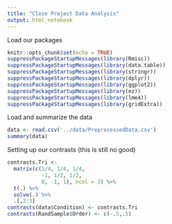 ```yaml
---
title: "Cloze Project Data Analysis"
output: html_notebook
---
```


Load our packages
```r
knitr::opts_chunk$set(echo = TRUE)
suppressPackageStartupMessages(library(Rmisc))
suppressPackageStartupMessages(library(data.table))
suppressPackageStartupMessages(library(stringr))
suppressPackageStartupMessages(library(dplyr))
suppressPackageStartupMessages(library(ggplot2))
suppressPackageStartupMessages(library(ez))
suppressPackageStartupMessages(library(lme4))
suppressPackageStartupMessages(library(gridExtra))
```

Load and summarize the data
```r
data <- read.csv('../data/PreprocessedData.csv')
summary(data)
```

Setting up our contrasts (this is still no good)
```r
contrasts.Tri <- 
  matrix(c(1/4, 1/4, 1/4,
           -1, 1/2, 1/2, 
           0, -1, 1), ncol = 3) %>%
  t(.) %>%
  solve(.) %>%
  .[,2:3]
contrasts(data$Condition) <- contrasts.Tri
contrasts(RandSample$Order) <- c(-.5,.5)
```



